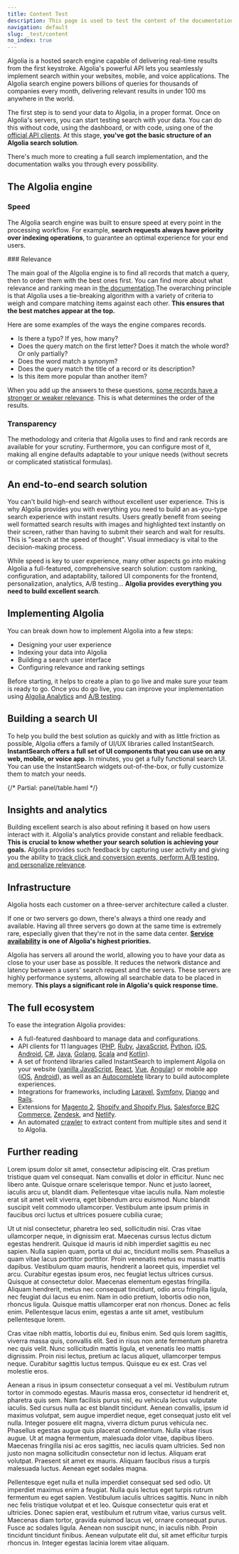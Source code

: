 ```yaml
---
title: Content Test
description: This page is used to test the content of the documentation. It is not meant to be used as a real page. If you found this page, please ignore it 😎📸.
navigation: default
slug: _test/content
no_index: true
---
```



Algolia is a hosted search engine capable of delivering real-time results from the first keystroke. Algolia's powerful API lets you seamlessly implement search within your websites, mobile, and voice applications. The Algolia search engine powers billions of queries for thousands of companies every month, delivering relevant results in under 100 ms anywhere in the world.

The first step is to send your data to Algolia, in a proper format. Once on Algolia's servers, you can start testing search with your data. You can do this without code, using the dashboard, or with code, using one of the [official API clients](/api-client/getting-started/install/javascript/). At this stage, **you've got the basic structure of an Algolia search solution**.

There's much more to creating a full search implementation, and the documentation walks you through every possibility.

## The Algolia engine

### Speed

The Algolia search engine was built to ensure speed at every point in the processing workflow. For example, **search requests always have priority over indexing operations**, to guarantee an optimal experience for your end users.

<Gate type="signedIn">
### Relevance

The main goal of the Algolia engine is to find all records that match a query, then to order them with the best ones first. You can find more about what relevance and ranking mean in [the documentation](/guides/managing-results/relevance-overview/).The overarching principle is that Algolia uses a tie-breaking algorithm with a variety of criteria to weigh and compare matching items against each other. **This ensures that the best matches appear at the top.**

Here are some examples of the ways the engine compares records.

- Is there a typo? If yes, how many?
- Does the query match on the first letter? Does it match the whole word? Or only partially?
- Does the word match a synonym?
- Does the query match the title of a record or its description?
- Is this item more popular than another item?

When you add up the answers to these questions, [some records have a stronger or weaker relevance](/guides/managing-results/relevance-overview/). This is what determines the order of the results.
</Gate>

### Transparency

The methodology and criteria that Algolia uses to find and rank records are available for your scrutiny. Furthermore, you can configure most of it, making all engine defaults adaptable to your unique needs (without secrets or complicated statistical formulas).

## An end-to-end search solution

You can't build high-end search without excellent user experience. This is why Algolia provides you with everything you need to build an as-you-type search experience with instant results. Users greatly benefit from seeing well formatted search results with images and highlighted text instantly on their screen, rather than having to submit their search and wait for results. This is "search at the speed of thought". Visual immediacy is vital to the decision-making process.

While speed is key to user experience, many other aspects go into making Algolia a full-featured, comprehensive search solution: custom ranking, configuration, and adaptability, tailored UI components for the frontend, personalization, analytics, A/B testing… **Algolia provides everything you need to build excellent search**.

## Implementing Algolia

You can break down how to implement Algolia into a few steps:

- Designing your user experience
- Indexing your data into Algolia
- Building a search user interface
- Configuring relevance and ranking settings

Before starting, it helps to create a plan to go live and make sure your team is ready to go. Once you do go live, you can improve your implementation using [Algolia Analytics](/guides/search-analytics/overview/) and [A/B testing](/guides/ab-testing/what-is-ab-testing/).



## Building a search UI

To help you build the best solution as quickly and with as little friction as possible, Algolia offers a family of UI/UX libraries called InstantSearch. **InstantSearch offers a full set of UI components that you can use on any web, mobile, or voice app.** In minutes, you get a fully functional search UI. You can use the InstantSearch widgets out-of-the-box, or fully customize them to match your needs.

<div className="panel">
{/* Partial: panel/table.haml */}
</div>

## Insights and analytics

Building excellent search is also about refining it based on how users interact with it. Algolia's analytics provide constant and reliable feedback. **This is crucial to know whether your search solution is achieving your goals.** Algolia provides such feedback by capturing user activity and giving you the ability to [track click and conversion events, perform A/B testing, and personalize relevance](/guides/search-analytics/overview/).

## Infrastructure



Algolia hosts each customer on a three-server architecture called a cluster.

If one or two servers go down, there's always a third one ready and available. Having all three servers go down at the same time is extremely rare, especially given that they're not in the same data center. **[Service availability](/guides/scaling/servers-clusters/#availability-over-consistency) is one of Algolia's highest priorities.**

Algolia has servers all around the world, allowing you to have your data as close to your user base as possible. It reduces the network distance and latency between a users' search request and the servers. These servers are highly performance systems, allowing all searchable data to be placed in memory. **This plays a significant role in Algolia's quick response time.**

## The full ecosystem

To ease the integration Algolia provides:

- A full-featured dashboard to manage data and configurations.
- API clients for 11 languages ([PHP](/api-client/getting-started/install/php/), [Ruby](/api-client/getting-started/install/ruby/), [JavaScript](/api-client/getting-started/install/javascript/), [Python](/api-client/getting-started/install/python/), [iOS](/api-client/getting-started/install/swift/), [Android](/api-client/getting-started/install/android/), [C#](/api-client/getting-started/install/csharp/), [Java](/api-client/getting-started/install/java/), [Golang](/api-client/getting-started/install/go/), [Scala](/api-client/getting-started/install/scala/) and [Kotlin](/api-client/getting-started/install/kotlin/)).
- A set of frontend libraries called InstantSearch to implement Algolia on your website ([vanilla JavaScript](/api-reference/widgets/js/), [React](/api-reference/widgets/react/), [Vue](/api-reference/widgets/vue/), [Angular](/api-reference/widgets/angular/)) or mobile app ([iOS](/api-reference/widgets/ios/), [Android](/api-reference/widgets/android/)), as well as an [Autocomplete](/ui-libraries/autocomplete/introduction/what-is-autocomplete/) library to build autocomplete experiences.
- Integrations for frameworks, including [Laravel](/framework-integration/laravel/getting-started/introduction-to-scout-extended/), [Symfony](/framework-integration/symfony/getting-started/), [Django](/framework-integration/django/setup/) and [Rails](/framework-integration/rails/setup/).
- Extensions for [Magento 2](/integration/magento-2/getting-started/quick-start/), [Shopify and Shopify Plus](/integration/shopify/getting-started/quick-start/), [Salesforce B2C Commerce](/integration/salesforce-commerce-cloud-b2c/getting-started/introduction/), [Zendesk](/integration/zendesk/get-started/), and [Netlify](https://github.com/algolia/algoliasearch-netlify).
- An automated [crawler](/tools/crawler/getting-started/overview/) to extract content from multiple sites and send it to Algolia.

## Further reading
Lorem ipsum dolor sit amet, consectetur adipiscing elit. Cras pretium tristique quam vel consequat. Nam convallis et dolor in efficitur. Nunc nec libero ante. Quisque ornare scelerisque tempor. Nunc et justo laoreet, iaculis arcu ut, blandit diam. Pellentesque vitae iaculis nulla. Nam molestie erat sit amet velit viverra, eget bibendum arcu euismod. Nunc blandit suscipit velit commodo ullamcorper. Vestibulum ante ipsum primis in faucibus orci luctus et ultrices posuere cubilia curae;

Ut ut nisl consectetur, pharetra leo sed, sollicitudin nisi. Cras vitae ullamcorper neque, in dignissim erat. Maecenas cursus lectus dictum egestas hendrerit. Quisque id mauris id nibh imperdiet sagittis eu nec sapien. Nulla sapien quam, porta ut dui ac, tincidunt mollis sem. Phasellus a quam vitae lacus porttitor porttitor. Proin venenatis metus eu massa mattis dapibus. Vestibulum quam mauris, hendrerit a laoreet quis, imperdiet vel arcu. Curabitur egestas ipsum eros, nec feugiat lectus ultrices cursus. Quisque at consectetur dolor. Maecenas elementum egestas fringilla. Aliquam hendrerit, metus nec consequat tincidunt, odio arcu fringilla ligula, nec feugiat dui lacus eu enim. Nam in odio pretium, lobortis odio non, rhoncus ligula. Quisque mattis ullamcorper erat non rhoncus. Donec ac felis enim. Pellentesque lacus enim, egestas a ante sit amet, vestibulum pellentesque lorem.

Cras vitae nibh mattis, lobortis dui eu, finibus enim. Sed quis lorem sagittis, viverra massa quis, convallis elit. Sed in risus non ante fermentum pharetra nec quis velit. Nunc sollicitudin mattis ligula, et venenatis leo mattis dignissim. Proin nisi lectus, pretium ac lacus aliquet, ullamcorper tempus neque. Curabitur sagittis luctus tempus. Quisque eu ex est. Cras vel molestie eros.

Aenean a risus in ipsum consectetur consequat a vel mi. Vestibulum rutrum tortor in commodo egestas. Mauris massa eros, consectetur id hendrerit et, pharetra quis sem. Nam facilisis purus nisl, eu vehicula lectus vulputate iaculis. Sed cursus nulla ac est blandit tincidunt. Aenean convallis, ipsum id maximus volutpat, sem augue imperdiet neque, eget consequat justo elit vel nulla. Integer posuere elit magna, viverra dictum purus vehicula nec. Phasellus egestas augue quis placerat condimentum. Nulla vitae risus augue. Ut at magna fermentum, malesuada dolor vitae, dapibus libero. Maecenas fringilla nisi ac eros sagittis, nec iaculis quam ultricies. Sed non justo non magna sollicitudin consectetur non id lectus. Aliquam erat volutpat. Praesent sit amet ex mauris. Aliquam faucibus risus a turpis malesuada luctus. Aenean eget sodales magna.

Pellentesque eget nulla et nulla imperdiet consequat sed sed odio. Ut imperdiet maximus enim a feugiat. Nulla quis lectus eget turpis rutrum fermentum eu eget sapien. Vestibulum iaculis ultrices sagittis. Nunc in nibh nec felis tristique volutpat et et leo. Quisque consectetur quis erat et ultricies. Donec sapien erat, vestibulum et rutrum vitae, varius cursus velit. Maecenas diam tortor, gravida euismod lacus vel, ornare consequat purus. Fusce ac sodales ligula. Aenean non suscipit nunc, in iaculis nibh. Proin tincidunt tincidunt finibus. Aenean vulputate elit dui, sit amet efficitur turpis rhoncus in. Integer egestas lacinia lorem vitae aliquam.
